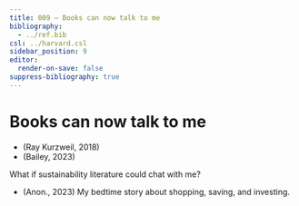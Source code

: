 ```yaml
---
title: 009 — Books can now talk to me
bibliography:
  - ../ref.bib
csl: ../harvard.csl
sidebar_position: 9
editor:
  render-on-save: false
suppress-bibliography: true
---
```





# Books can now talk to me

-   (Ray Kurzweil, 2018)
-   (Bailey, 2023)

What if sustainability literature could chat with me?

-   (Anon., 2023) My bedtime story about shopping, saving, and
    investing.
